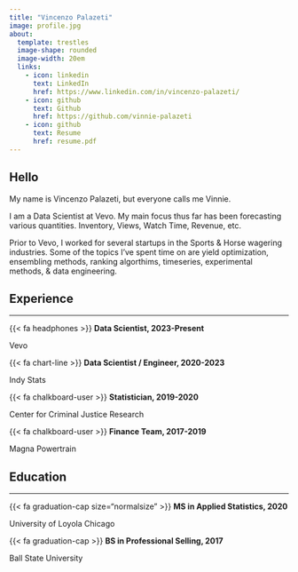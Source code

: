 ```yaml
---
title: "Vincenzo Palazeti"
image: profile.jpg
about:
  template: trestles
  image-shape: rounded
  image-width: 20em
  links:
    - icon: linkedin
      text: LinkedIn
      href: https://www.linkedin.com/in/vincenzo-palazeti/
    - icon: github
      text: Github
      href: https://github.com/vinnie-palazeti
    - icon: github
      text: Resume
      href: resume.pdf
---
```


## Hello

My name is Vincenzo Palazeti, but everyone calls me Vinnie.

I am a Data Scientist at Vevo. My main focus thus far has been forecasting various quantities. Inventory, Views, Watch Time, Revenue, etc. 

Prior to Vevo, I worked for several startups in the Sports & Horse wagering industries. Some of the topics I've spent time on are yield optimization, ensembling methods, ranking algorthims, timeseries, experimental methods, & data engineering.


## Experience

---

<p class="custom-title">{{< fa headphones >}}  **Data Scientist, 2023-Present**</p>
<p class="custom-subtitle">Vevo</p>

<p class="custom-title"> {{< fa chart-line >}} **Data Scientist / Engineer, 2020-2023**</p>
<p class="custom-subtitle">Indy Stats</p>

<p class="custom-title">{{< fa chalkboard-user >}}  **Statistician, 2019-2020**</p>
<p class="custom-subtitle">Center for Criminal Justice Research</p>

<p class="custom-title">{{< fa chalkboard-user >}}  **Finance Team, 2017-2019**</p>
<p class="custom-subtitle">Magna Powertrain</p>


## Education

---

<p class="custom-title">{{< fa graduation-cap size="normalsize" >}}  **MS in Applied Statistics, 2020**</p>
<p class="custom-subtitle">University of Loyola Chicago</p>

<p class="custom-title">{{< fa graduation-cap >}}  **BS in Professional Selling, 2017**</p>
<p class="custom-subtitle">Ball State University</p>


<!-- 



All of our data is observational, which poses significant challenges. My goal for this year is to learn & implement quasi-experimental methods. Also, our Youtube data is longitudinal, which I think is an interesting & yet unexplored path.


 -->